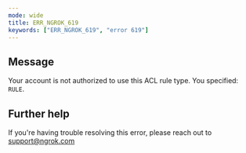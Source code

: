 ```yaml
---
mode: wide
title: ERR_NGROK_619
keywords: ["ERR_NGROK_619", "error 619"]
---
```


## Message

Your account is not authorized to use this ACL rule type. You specified: `RULE`.

## Further help

If you're having trouble resolving this error, please reach out to [support@ngrok.com](mailto:support@ngrok.com?subject=Help%20with%20ERR_NGROK_619)
